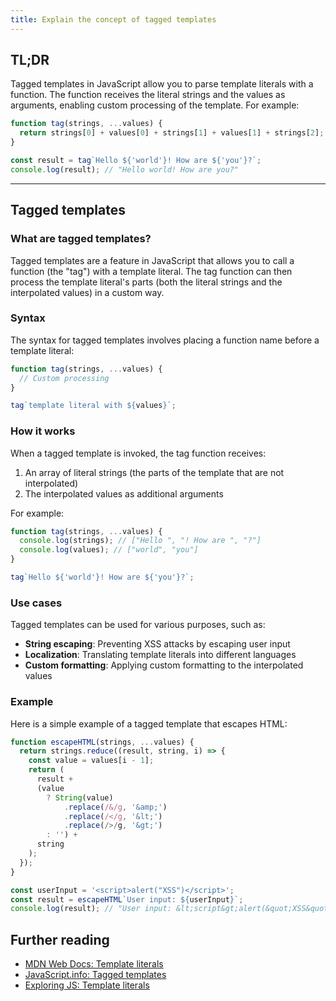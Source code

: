 ```yaml
---
title: Explain the concept of tagged templates
---
```


## TL;DR

Tagged templates in JavaScript allow you to parse template literals with a function. The function receives the literal strings and the values as arguments, enabling custom processing of the template. For example:

```js live
function tag(strings, ...values) {
  return strings[0] + values[0] + strings[1] + values[1] + strings[2];
}

const result = tag`Hello ${'world'}! How are ${'you'}?`;
console.log(result); // "Hello world! How are you?"
```

---

## Tagged templates

### What are tagged templates?

Tagged templates are a feature in JavaScript that allows you to call a function (the "tag") with a template literal. The tag function can then process the template literal's parts (both the literal strings and the interpolated values) in a custom way.

### Syntax

The syntax for tagged templates involves placing a function name before a template literal:

```js
function tag(strings, ...values) {
  // Custom processing
}

tag`template literal with ${values}`;
```

### How it works

When a tagged template is invoked, the tag function receives:

1. An array of literal strings (the parts of the template that are not interpolated)
2. The interpolated values as additional arguments

For example:

```js live
function tag(strings, ...values) {
  console.log(strings); // ["Hello ", "! How are ", "?"]
  console.log(values); // ["world", "you"]
}

tag`Hello ${'world'}! How are ${'you'}?`;
```

### Use cases

Tagged templates can be used for various purposes, such as:

- **String escaping**: Preventing XSS attacks by escaping user input
- **Localization**: Translating template literals into different languages
- **Custom formatting**: Applying custom formatting to the interpolated values

### Example

Here is a simple example of a tagged template that escapes HTML:

```js live
function escapeHTML(strings, ...values) {
  return strings.reduce((result, string, i) => {
    const value = values[i - 1];
    return (
      result +
      (value
        ? String(value)
            .replace(/&/g, '&amp;')
            .replace(/</g, '&lt;')
            .replace(/>/g, '&gt;')
        : '') +
      string
    );
  });
}

const userInput = '<script>alert("XSS")</script>';
const result = escapeHTML`User input: ${userInput}`;
console.log(result); // "User input: &lt;script&gt;alert(&quot;XSS&quot;)&lt;/script&gt;"
```

## Further reading

- [MDN Web Docs: Template literals](https://developer.mozilla.org/en-US/docs/Web/JavaScript/Reference/Template_literals#tagged_templates)
- [JavaScript.info: Tagged templates](https://javascript.info/tagged-templates)
- [Exploring JS: Template literals](http://exploringjs.com/es6/ch_template-literals.html#tagged-templates)
